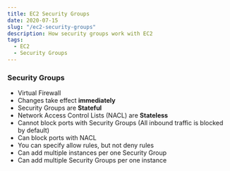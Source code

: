 ```yaml
---
title: EC2 Security Groups
date: 2020-07-15
slug: "/ec2-security-groups"
description: How security groups work with EC2
tags:
  - EC2
  - Security Groups
---
```


### Security Groups 
- Virtual Firewall
- Changes take effect **immediately** 
- Security Groups are **Stateful**
- Network Access Control Lists (NACL) are **Stateless**
- Cannot block ports with Security Groups (All inbound traffic is blocked by default)
- Can block ports with NACL
- You can specify allow rules, but not deny rules
- Can add multiple instances per one Security Group
- Can add multiple Security Groups per one instance

